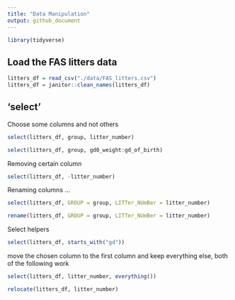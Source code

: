 ```yaml
---
title: "Data Manipulation"
output: github_document
---
```


```r
library(tidyverse)
```

## Load the FAS litters data

```r
litters_df = read_csv("./data/FAS_litters.csv")
litters_df = janitor::clean_names(litters_df)
```

## 'select'

Choose some columns and not others

```r
select(litters_df, group, litter_number)
```

```r
select(litters_df, group, gd0_weight:gd_of_birth)
```


Removing certain column
```r
select(litters_df, -litter_number)
```


Renaming columns ...

```r
select(litters_df, GROUP = group, LITTer_NUmBer = litter_number)
```

```r
rename(litters_df, GROUP = group, LITTer_NUmBer = litter_number)
```


Select helpers

```r
select(litters_df, starts_with("gd"))
```


move the chosen column to the first column and keep everything else, both of the following work
```r
select(litters_df, litter_number, everything())
```


```r
relocate(litters_df, litter_number)
```


